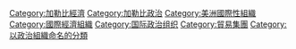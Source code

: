 {{Portal|加勒比共同體}}
{{Cat main|加勒比共同體}}

[[Category:加勒比經濟|Category:加勒比經濟]]
[[Category:加勒比政治|Category:加勒比政治]]
[[Category:美洲國際性組織|Category:美洲國際性組織]]
[[Category:國際經濟組織|Category:國際經濟組織]]
[[Category:国际政治组织|Category:国际政治组织]]
[[Category:貿易集團|Category:貿易集團]]
[[Category:以政治組織命名的分類|Category:以政治組織命名的分類]]